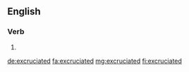 ==English==

===Verb===
{{head|en}}

# {{en-past of|excruciate}}

[[de:excruciated]]
[[fa:excruciated]]
[[mg:excruciated]]
[[fi:excruciated]]